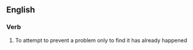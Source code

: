 ==English==

===Verb===
{{head|en|verb|head=[[close]] the [[stable]] [[door]] after the [[horse]] has [[bolted]]}}

# {{lb|en|idiomatic}} To attempt to prevent a problem only to find it has already happened